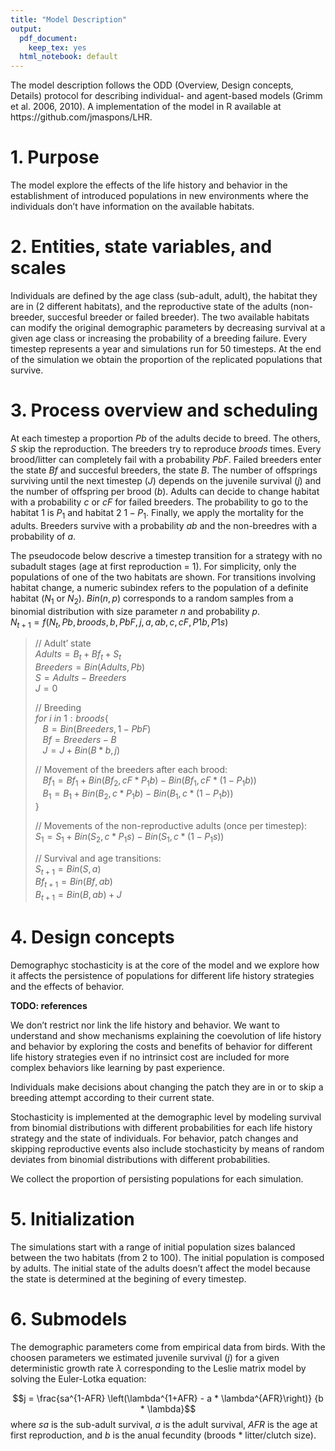 ```yaml
---
title: "Model Description"
output:
  pdf_document: 
    keep_tex: yes
  html_notebook: default
---
```

The model description follows the ODD (Overview, Design concepts, Details) protocol for describing individual- and agent-based models (Grimm et al. 2006, 2010). A implementation of the model in R available at https://github.com/jmaspons/LHR.


# 1. Purpose

<!-- **Question:** What is the purpose of the model? -->

<!-- **Answer:**  -->
The model explore the effects of the life history and behavior in the establishment of introduced populations in new environments where the individuals don't have information on the available habitats.

<!-- **Explanation:** Every model has to start from a clear question, problem, or hypothesis. Therefore, ODD starts with a concise summary of the overall objective(s) for which the model was developed. Do not describe anything about how the model works here, only what it is to be used for. We encourage authors to use this paragraph independently of any presentation of the purpose in the introduction of their article, since the ODD protocol should be complete and understandable by itself and not only in connection with the whole publication (as it is also the case for figures, tables and their legends). If one of the purposes of a model is to expand from basic principles to richer representation of real-world scenarios, this should be stated explicitly. -->

# 2. Entities, state variables, and scales

<!-- **Questions:** What kinds of entities are in the model? By what state variables, or attributes, are these entities characterized? What are the temporal and spatial resolutions and extents of the model?  -->

<!-- **Answer:**  -->
Individuals are defined by the age class (sub-adult, adult), the habitat they are in (2 different habitats), and the reproductive state of the adults (non-breeder, succesful breeder or failed breeder). The two available habitats can modify the original demographic parameters by decreasing survival at a given age class or increasing the probability of a breeding failure. Every timestep represents a year and simulations run for 50 timesteps. At the end of the simulation we obtain the proportion of the replicated populations that survive.

<!-- **Explanation:** An entity is a distinct or separate object or actor that behaves as a unit and may interact with other entities or be affected by external environmental factors. Its current state is characterized by its state variables or attributes. A state variable or attribute is a variable that distinguishes an entity from other entities of the same type or category, or traces how the entity changes over time. Examples are weight, sex, age, hormone level, social rank, spatial coordinates or which grid cell the entity is in, model parameters characterizing different types of agents (e.g., species), and behavioral strategies. The entities of an ABM are thus characterized by a set, or vector (Chambers, 1993; Huse et al., 2002), of attributes, which can contain both numerical variables and references to behavioral strategies. -->

<!-- One way to define entities and state variables is the following: if you want (as modelers often do) to stop the model and save it in its current state, so it can be re-started later in exactly the same state, what kinds of information must you save? -->

<!-- If state variables have units, they should be provided. State variables can change in the course of time (e.g. weight) or remain constant (e.g. sex, species-specific parameters, location of a non-mobile entity). State variables should be low level or elementary in the sense that they cannot be calculated from other state variables. For example, if farmers are represented by grid cells which have certain spatial coordinates, the distance of a farmer to a certain service centre would not be a state variable because it can be calculated from the farmer’s and service centre’s positions.  -->

<!-- Most ABMs include the following types of entities: -->
<!-- Agents/individuals. A model can have different types of agents; for example, wolves and sheep, and even different sub-types within the same type, for example different functional types of plants or different life stages of animals. Examples of types of agents include the following: organisms, humans, or institutions. Example state variables include: identity number (i.e., even if all other state variables would be the same, the agent would still maintain a unique identity), age, sex, location (which may just be the grid cell it occupies instead of coordinates), size, weight, energy reserves, signals of fitness, type of land use, political opinion, cell type, species-specific parameters describing, for example, growth rate and maximum age, memory (e.g., list of friends or quality of sites visited the previous 20 time steps), behavioral strategy, etc. -->
<!-- Spatial units (e.g., grid cells). Example state variables include the following: location, a list of agents in the cell, and descriptors of environmental conditions (elevation, vegetation cover, soil type, etc.) represented by the cell. In some ABMs, grid cells are used to represent agents: the state and behavior of trees, businesses, etc., that can be modeled as characteristics of a cell. Some overlap of roles can occur. For example, a grid cell may be an entity with its own variables (e.g., soil moisture content, soil nutrient concentration, etc., for a terrestrial cell), but may also function as a location, and hence an attribute, of an organism. -->
<!-- Environment. While spatial units often represent environmental conditions that vary over space, this entity refers to the overall environment, or forces that drive the behavior and dynamics of all agents or grid cells. Examples of environmental variables are temperature, rainfall, market price and demand, fishing pressure, and tax regulations.  -->
<!-- Collectives. Groups of agents can have their own behaviors, so that it can make sense to distinguish them as entities; for example, social groups of animals, households of human agents, or organs consisting of cells. A collective is usually characterized by the list of its agents, and by specific actions that are only performed by the collective, not by their constitutive entities.  -->
<!-- In describing spatial and temporal scales and extents (the amount of space and time represented in a simulation), it is important to specify what the model’s units represent in reality. For example: “One time step represents one year and simulations were run for 100 years. One grid cell represents 1 ha and the model landscape comprised 1,000 x 1,000 ha; i.e., 10,000 square kilometers”. -->


# 3. Process overview and scheduling

<!-- **Questions:** Who (i.e., what entity) does what, and in what order? When are state variables updated? How is time modeled, as discrete steps or as a continuum over which both continuous processes and discrete events can occur? Except for very simple schedules, one should use pseudo-code to describe the schedule in every detail, so that the model can be re-implemented from this code. Ideally, the pseudo-code corresponds fully to the actual code used in the program implementing the ABM. -->

<!-- **Answer:**  -->
At each timestep a proportion $Pb$ of the adults decide to breed. The others, $S$ skip the reproduction. The breeders try to reproduce $broods$ times. Every brood/litter can  completely fail with a probability $PbF$. Failed breeders enter the state $Bf$ and succesful breeders, the state $B$. The number of offsprings surviving until the next timestep ($J$) depends on the juvenile survival ($j$) and the number of offspring per brood ($b$). Adults can decide to change habitat with a probability $c$ or $cF$ for failed breeders. The probability to go to the habitat 1 is $P_{1}$ and habitat 2 $1 - P_{1}$. Finally, we apply the mortality for the adults. Breeders survive with a probability $ab$ and the non-breedres with a probability of $a$.

The pseudocode below descrive a timestep transition for a strategy with no subadult stages (age at first reproduction = 1). For simplicity, only the populations of one of the two habitats are shown. For transitions involving habitat change, a numeric subindex refers to the population of a definite habitat ($N_{1}$ or $N_{2}$). $Bin(n, p)$ corresponds to a random samples from a binomial distribution with size parameter $n$ and probability $p$.  
$N_{t+1} = f(N_t, Pb, broods, b, PbF, j, a, ab, c, cF, P1b, P1s)$  

> // Adult' state  
> $Adults = B_{t} + Bf_{t} + S_{t}$  
> $Breeders = Bin(Adults, Pb)$  
> $S = Adults - Breeders$  
> $J = 0$  
>  
> // Breeding  
> $for~ i~ in~ 1:broods \{$  
> $~~~ B = Bin(Breeders, 1 - PbF)$  
> $~~~ Bf = Breeders - B$  
> $~~~ J = J + Bin(B * b, j)$  
>  
> // Movement of the breeders after each brood:  
> $~~~ Bf_{1} = Bf_{1} + Bin(Bf_{2}, cF * P_{1}b) - Bin(Bf_{1}, cF * (1 - P_{1}b))$  
> $~~~ B_{1} = B_{1} + Bin(B_{2}, c * P_{1}b) - Bin(B_{1}, c * (1 - P_{1}b))$  
> $\}$  
>
> // Movements of the non-reproductive adults (once per timestep):  
> $S_{1} = S_{1} + Bin(S_{2}, c * P_{1}s) - Bin(S_{1}, c * (1 - P_{1}s))$  
>
> // Survival and age transitions:  
> $S_{t+1} = Bin(S, a)$  
> $Bf_{t+1} = Bin(Bf, ab)$  
> $B_{t+1} = Bin(B, ab) + J$  

<!-- **Explanation:** The “does what?” in the first question refers to the model’s processes. In this ODD element only the self-explanatory names of the model’s processes should be listed: ‘update habitat’, ‘move’, ‘grow’, ‘buy’, ‘update plots’, etc. These names are then the titles of the submodels that are described in the last ODD element, ‘Submodels’. Processes are performed either by one of the model’s entities (for example: ‘move’), or by a higher-level controller that does things such as updating plots or writing output to files. To handle such higher-level processes, ABM software platforms like Swarm (Minar et al., 1996) and NetLogo (Wilensky, 1999) include the concept of the ‘Model’, or ‘Observer’, itself; that is, a controller object that performs such processes.  -->
<!-- By “in what order?” we refer to both the order in which the different processes are executed and the order in which a process is performed by a set of agents. For example, feeding may be a process executed by all the animal agents in a model, but we must also specify the order in which the individual animals feed; that is, whether they feed in random order, or fixed order, or size-sorted order. Differences in such ordering can have a very large effect on model outputs (Bigbee et al., 2006; Caron-Lormier et al., 2008).  -->
<!-- The question of when variables are updated includes the question of whether a state variable is immediately assigned a new value as soon as that value is calculated by a process (asynchronous updating), or whether the new value is stored until all agents have executed the process, and then all are updated at once (synchronous updating). Most ABMs represent time simply by using time steps: assuming that time moves forward in chunks. But time can be represented in other ways (Grimm and Railsback, 2005, Chapter 5). Defining a model’s schedule includes stating how time is modeled, if it is not clear from the ‘Entities, State Variables, and Scales’ element. -->


# 4. Design concepts

<!-- **Questions:** There are eleven design concepts. Most of these were discussed extensively by Railsback (2001) and Grimm and Railsback (2005; Chapter. 5), and are summarized here via the following questions:   -->

<!-- The model explores the interactions among life history and behavior and how they affect the population persitence in different scenarios. -->


<!-- *Basic principles.* Which general concepts, theories, hypotheses, or modeling approaches are underlying the model’s design? Explain the relationship between these basic principles, the complexity expanded in this model, and the purpose of the study. How were they taken into account? Are they used at the level of submodels (e.g., decisions on land use, or foraging theory), or is their scope the system level (e.g., intermediate disturbance hypotheses)? Will the model provide insights about the basic principles themselves, i.e. their scope, their usefulness in real-world scenarios, validation, or modification (Grimm, 1999)? Does the model use new, or previously developed, theory for agent traits from which system dynamics emerge (e.g., ‘individual-based theory’ as described by Grimm and Railsback [2005; Grimm et al., 2005])? -->

<!-- **Answer:** ...  -->
Demographyc stochasticity is at the core of the model and we explore how it affects the persistence of populations for different life history strategies and the effects of behavior.

**TODO: references**


<!-- *Emergence.* What key results or outputs of the model are modeled as emerging from the adaptive traits, or behaviors, of individuals? In other words, what model results are expected to vary in complex and perhaps unpredictable ways when particular characteristics of individuals or their environment change? Are there other results that are more tightly imposed by model rules and hence less dependent on what individuals do, and hence ‘built in’ rather than emergent results?  -->

<!-- **Answer:** ...  -->
We don't restrict nor link the life history and behavior. We want to understand and show mechanisms explaining the coevolution of life history and behavior by exploring the costs and benefits of behavior for different life history strategies even if no intrinsict cost are included for more complex behaviors like learning by past experience.

<!-- *Adaptation.* What adaptive traits do the individuals have? What rules do they have for making decisions or changing behavior in response to changes in themselves or their environment? Do these traits explicitly seek to increase some measure of individual success regarding its objectives (e.g., “move to the cell providing fastest growth rate”, where growth is assumed to be an indicator of success; see the next concept)? Or do they instead simply cause individuals to reproduce observed behaviors (e.g., “go uphill 70% of the time”) that are implicitly assumed to indirectly convey success or fitness?   -->

<!-- **Answer:** ...  -->

<!-- *Objectives.* If adaptive traits explicitly act to increase some measure of the individual's success at meeting some objective, what exactly is that objective and how is it measured? When individuals make decisions by ranking alternatives, what criteria do they use? Some synonyms for ‘objectives’ are ‘fitness’ for organisms assumed to have adaptive traits evolved to provide reproductive success, ‘utility’ for economic reward in social models or simply ‘success criteria’. (Note that the objective of such agents as members of a team, social insects, organs—e.g., leaves—of an organism, or cells in a tissue, may not refer to themselves but to the team, colony or organism of which they are a part.)  -->

<!-- **Answer:** ...  -->

<!-- *Learning.* Many individuals or agents (but also organizations and institutions) change their adaptive traits over time as a consequence of their experience? If so, how? -->

<!-- **Answer:** ...  -->

<!-- *Prediction.* Prediction is fundamental to successful decision-making; if an agent’s adaptive traits or learning procedures are based on estimating future consequences of decisions, how do agents predict the future conditions (either environmental or internal) they will experience? If appropriate, what internal models are agents assumed to use to estimate future conditions or consequences of their decisions? What tacit or hidden predictions are implied in these internal model assumptions?  -->

<!-- **Answer:** ...  -->

<!-- *Sensing.* What internal and environmental state variables are individuals assumed to sense and consider in their decisions? What state variables of which other individuals and entities can an individual perceive; for example, signals that another individual may intentionally or unintentionally send? Sensing is often assumed to be local, but can happen through networks or can even be assumed to be global (e.g., a forager on one site sensing the resource levels of all other sites it could move to). If agents sense each other through social networks, is the structure of the network imposed or emergent? Are the mechanisms by which agents obtain information modeled explicitly, or are individuals simply assumed to know these variables?  -->

<!-- **Answer:** ...  -->
Individuals make decisions about changing the patch they are in or to skip a breeding attempt according to their current state.

<!-- *Interaction.* What kinds of interactions among agents are assumed? Are there direct interactions in which individuals encounter and affect others, or are interactions indirect, e.g., via competition for a mediating resource? If the interactions involve communication, how are such communications represented?  -->

<!-- **Answer:** ...  -->

<!-- *Stochasticity.* What processes are modeled by assuming they are random or partly random? Is stochasticity used, for example, to reproduce variability in processes for which it is unimportant to model the actual causes of the variability? Is it used to cause model events or behaviors to occur with a specified frequency?  -->

<!-- **Answer:** ...  -->
Stochasticity is implemented at the demographic level by modeling survival from binomial distributions with different probabilities for each life history strategy and the state of individuals. For behavior, patch changes and skipping reproductive events also include stochasticity by means of random deviates from binomial distributions with different probabilities.

<!-- *Collectives.* Do the individuals form or belong to aggregations that affect, and are affected by, the individuals? Such collectives can be an important intermediate level of organization in an ABM; examples include social groups, fish schools and bird flocks, and human networks and organizations. How are collectives represented? Is a particular collective an emergent property of the individuals, such as a flock of birds that assembles as a result of individual behaviors, or is the collective simply a definition by the modeler, such as the set of individuals with certain properties, defined as a separate kind of entity with its own state variables and traits? -->

<!-- **Answer:** ...  -->

<!-- *Observation.* What data are collected from the ABM for testing, understanding, and analyzing it, and how and when are they collected? Are all output data freely used, or are only certain data sampled and used, to imitate what can be observed in an empirical study (“Virtual Ecologist” approach; Zurell et al., 2010)?  -->

<!-- **Answer:** ...  -->
We collect the proportion of persisting populations for each simulation.


<!-- **Explanation:** The ‘Design concepts’ element of the ODD protocol does not describe the model per se; i.e., it is not needed to replicate a model. However, these design concepts tend to be characteristic of ABMs, though certainly not exclusively. They may also be crucial to interpreting the output of a model, and they are not described well via traditional model description techniques such as equations and flow charts. Therefore, they are included in ODD as a kind of checklist to make sure that important model design decisions are made consciously and that readers are aware of these decisions (Railsback, 2001; Grimm and Railsback, 2005). For example, almost all ABMs include some kinds of adaptive traits, but if these traits do not use an explicit objective measure the ‘Objectives’ and perhaps ‘Prediction’ concepts are not relevant (though many ABMs include hidden or implicit predictions). Also, many ABMs do not include learning or collectives. Unused concepts can be omitted in the ODD description.  -->
<!-- There might be important concepts underlying the design of an ABM that are not included in the ODD protocol. If authors feel that it is important to understand a certain new concept to understand the design of their model, they should give it a short name, clearly announce it as a design concept not included in the ODD protocol, and present it at the end of the Design concepts element. -->


# 5. Initialization

<!-- **Questions:** What is the initial state of the model world, i.e., at time t = 0 of a simulation run? In detail, how many entities of what type are there initially, and what are the exact values of their state variables (or how were they set stochastically)? Is initialization always the same, or is it allowed to vary among simulations? Are the initial values chosen arbitrarily or based on data? References to those data should be provided. -->

<!-- **Answer:** -->
The simulations start with a range of initial population sizes balanced between the two habitats (from 2 to 100). The initial population is composed by adults. The initial state of the adults doesn't affect the model because the state is determined at the begining of every timestep.

<!-- **Explanation:** Model results cannot be accurately replicated unless the initial conditions are known. Different models, and different analyses using the same model, can of course depend quite differently on initial conditions. Sometimes the purpose of a model is to analyze consequences of its initial state, and other times modelers try hard to minimize the effect of initial conditions on results. -->

<!-- # 6. Input data -->

<!-- **Question:** Does the model use input from external sources such as data files or other models to represent processes that change over time? -->

<!-- **Answer:** No. -->

<!-- **Explanation:** In models of real systems, dynamics are often driven in part by a time series of environmental variables, sometimes called external forcings; for example annual rainfall in semi-arid savannas (Jeltsch et al., 1996). “Driven” means that one or more state variables or processes are affected by how these environmental variables change over time, but these environmental variables are not themselves affected by the internal variables of the model. For example, rainfall may affect the soil moisture variable of grid cells and, therefore, how the recruitment and growth of trees change. Often it makes sense to use observed time series of environmental variables so that their statistical qualities (mean, variability, temporal autocorrelation, etc.) are realistic. Alternatively, external models can be used to generate input, e.g. a rainfall time series (Eisinger and Wiegand, 2008). Obviously, to replicate an ABM, any such input has to be specified and the data or models provided, if possible. (Publication of input data for some social simulations can be constrained by confidentiality considerations.) If a model does not use external data, this element should nevertheless be included, using the statement: “The model does not use input data to represent time-varying processes.” Note that ‘Input data’ does not refer to parameter values or initial values of state variables. -->


# 6. Submodels

<!-- **Questions:** What, in detail, are the submodels that represent the processes listed in ‘Process overview and scheduling’? What are the model parameters, their dimensions, and reference values? How were submodels designed or chosen, and how were they parameterized and then tested? -->

<!-- **Answer:** -->
The demographic parameters come from empirical data from birds. With the choosen parameters we estimated juvenile survival ($j$) for a given deterministic growth rate $\lambda$ corresponding to the Leslie matrix model by solving the Euler-Lotka equation:

$$j = \frac{sa^{1-AFR} \left(\lambda^{1+AFR} - a * \lambda^{AFR}\right)} {b * \lambda}$$
where $sa$ is the sub-adult survival, $a$ is the adult survival, $AFR$ is the age at first reproduction, and $b$ is the anual fecundity (broods * litter/clutch size).

<!-- TODO: habitat and behavior -->

<!-- **Explanation:** The submodels are presented in detail and completely. The factual description of the submodel, i.e., equation(s) and algorithms, should come first and be clearly separated from additional information. From what previous model this submodel was taken or whether a new submodel was formulated, and why, can be explained. If parameterization is not discussed outside the ODD description, it can be included here. The parameter definitions, units, and values used (if relevant) should be presented in tables. -->
<!-- Any description of an ABM and its submodels will seem ad hoc and lack credibility if there is no justification for why and how formulations were chosen or how new formulations were designed and tested. Because agent-based modeling is new and lacks a firm foundation of theory and established methods, we expect ODD descriptions to include appropriate levels of explanation and justification for the design decisions they illustrate, though this should not interfere with the primary aim of giving a concise and readable account of the model. Justification can be very brief in the Overview and Design concepts sections, but the complete description of submodels is likely to include references to relevant literature, as well as independent implementation, testing, calibration, and analysis of submodels.  -->
<!-- ODD-based model descriptions consist of the seven elements described above; however, in most cases it will be necessary to have a simulation experiments or model analysis section following the model description (see Discussion).-->



